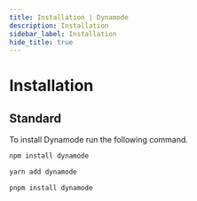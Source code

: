 ```yaml
---
title: Installation | Dynamode
description: Installation
sidebar_label: Installation
hide_title: true
---
```



# Installation

## Standard

To install Dynamode run the following command.
<Tabs>
<TabItem value="npm" label="npm" default>

```bash
npm install dynamode
```

</TabItem>
<TabItem value="yarn" label="yarn">

```bash
yarn add dynamode
```

</TabItem>
<TabItem value="pnpm" label="pnpm">

```bash
pnpm install dynamode
```

</TabItem>
</Tabs>